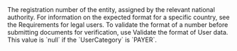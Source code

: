   

  
<ResponseField name="CompanyNumber" type="string" >    
The registration number of the entity, assigned by the relevant national authority. For information on the expected format for a specific country, see the Requirements for legal users. To validate the format of a number before submitting documents for verification, use Validate the format of User data.  
This value is `null` if the `UserCategory` is `PAYER`.  
</ResponseField>